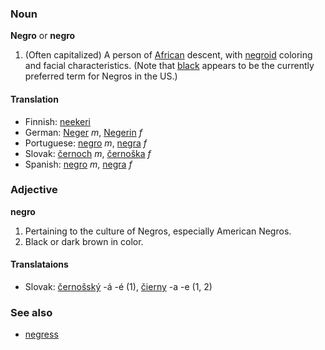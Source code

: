 ===Noun===
'''Negro''' or '''negro'''

#(Often capitalized) A person of [[African]] descent, with [[negroid]] coloring and facial characteristics.  (Note that [[black]] appears to be the currently preferred term for Negros in the US.)

====Translation====
* Finnish: [[neekeri]]
* German: [[Neger]] ''m'', [[Negerin]] ''f''
* Portuguese: [[negro]] ''m'', [[negra]] ''f''
* Slovak: [[černoch]] ''m'', [[černoška]] ''f''
* Spanish: [[negro]] ''m'', [[negra]] ''f''

===Adjective===
'''negro'''

#Pertaining to the culture of Negros, especially American Negros.
#Black or dark brown in color.

==== Translataions ====
* Slovak: [[černošský]] -á -é (1), [[čierny]] -a -e (1, 2)

===See also===
*[[negress]]